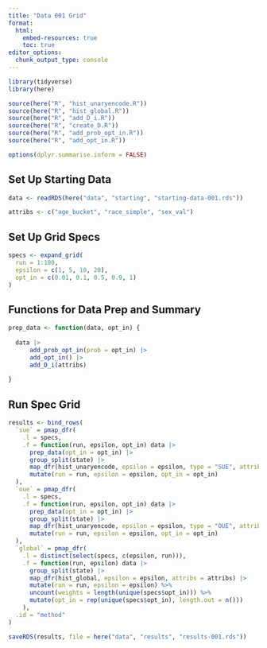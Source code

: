 ```yaml
---
title: "Data 001 Grid"
format: 
  html:
    embed-resources: true
    toc: true
editor_options: 
  chunk_output_type: console
---
```


```r
library(tidyverse)
library(here)

source(here("R", "hist_unaryencode.R"))
source(here("R", "hist_global.R"))
source(here("R", "add_D_i.R"))
source(here("R", "create_D.R"))
source(here("R", "add_prob_opt_in.R"))
source(here("R", "add_opt_in.R"))

options(dplyr.summarise.inform = FALSE)
```

## Set Up Starting Data

```r
data <- readRDS(here("data", "starting", "starting-data-001.rds"))

attribs <- c("age_bucket", "race_simple", "sex_val")
```

## Set Up Grid Specs

```r
specs <- expand_grid(
  run = 1:100, 
  epsilon = c(1, 5, 10, 20),
  opt_in = c(0.01, 0.1, 0.5, 0.9, 1)
)
```

## Functions for Data Prep and Summary

```r
prep_data <- function(data, opt_in) {
  
  data |>
      add_prob_opt_in(prob = opt_in) |>
      add_opt_in() |>
      add_D_i(attribs)
  
}
```

## Run Spec Grid

```r
results <- bind_rows(
  `sue` = pmap_dfr(
    .l = specs,
    .f = function(run, epsilon, opt_in) data |>
      prep_data(opt_in = opt_in) |>
      group_split(state) |>
      map_dfr(hist_unaryencode, epsilon = epsilon, type = "SUE", attribs = attribs) |>
      mutate(run = run, epsilon = epsilon, opt_in = opt_in)
  ),
  `oue` = pmap_dfr(
    .l = specs,
    .f = function(run, epsilon, opt_in) data |>
      prep_data(opt_in = opt_in) |>      
      group_split(state) |>
      map_dfr(hist_unaryencode, epsilon = epsilon, type = "OUE", attribs = attribs) |>
      mutate(run = run, epsilon = epsilon, opt_in = opt_in)
  ),
  `global` = pmap_dfr(
    .l = distinct(select(specs, c(epsilon, run))),
    .f = function(run, epsilon) data |>
      group_split(state) |>
      map_dfr(hist_global, epsilon = epsilon, attribs = attribs) |>
      mutate(run = run, epsilon = epsilon) %>%
      uncount(weights = length(unique(specs$opt_in))) %>% 
      mutate(opt_in = rep(unique(specs$opt_in), length.out = n()))
    ),
  .id = "method"
)

saveRDS(results, file = here("data", "results", "results-001.rds"))
```
